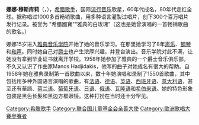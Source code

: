 {{Infobox musical artist  <!-- See Wikipedia:WikiProject Musicians -->
| Name                = Nana Mouskouri
| Img                 = Nana Mouskouri 1966.jpg
| Img_capt            = 娜娜·穆斯库莉於1966年
| Img_size            = 
| Landscape           = 
| Background          = solo_singer
| Birth_name          = Ioanna Mouskouri
| Alias               = 
| Born                = {{Birth date and age|1934|10|13|mf=y}}
| Died                = 
| Origin              = [[希臘|希臘]][[克里特岛|克里特岛]][[哈尼亚|哈尼亚]]
| Instrument          = 
| Genre               = [[爵士樂|爵士樂]]、[[流行音樂|流行音樂]]、[[民間音樂|民間音樂]]、[[希臘民間音樂|希臘民間音樂]]、[[世界音樂|世界音樂]]、[[古典音樂|古典音樂]]
| Occupation          = [[歌手|歌手]]
| Years_active        = 1958年–2008年
| Label               = [[Fontana_Records|Fontana]]、[[Polydor_Records|Polydor]]、[[Mercury_Records|Mercury]]、[[Verve_Records|Verve]]、[[Philips_Records|Philips]]、[[寶麗金|寶麗金]]、[[環球唱片|環球唱片]] (法國)
| Associated_acts     = 
| URL                 = 
| Notable_instruments = 
}}

'''娜娜·穆斯库莉'''（{{lang-el|Nάνα Μούσχουρη}}，{{bd|1934年|10月13日||}}），[[希腊|希腊]][[歌手|歌手]]，国际[[流行音乐|流行音乐]]歌星，60年代成名，80年代走红全球。据称唱过1000多首畅销歌曲，用多种语言灌製过唱片，创下300个百万唱片发行记录。被誉为 "希腊國寶"“雅典的白玫瑰”（这也是她曾演唱的一首畅销歌曲的歌名。）

娜娜15岁进入[[雅典音乐学院|雅典音乐学院]]开始了她的音乐学习。在那里她学习了8年[[声乐|声乐]]、[[钢琴|钢琴]]和[[和声|和声]]。同时她自己对[[爵士|爵士]]也产生浓厚兴趣，并登台演出。音乐学院对此不满，让她没有拿到毕业证书就离开学校。1958年她参加了雅典的一个爵士音乐俱乐部，不久又认识了作曲家Manos Hadjidakis，他写的曲子对她成名有很大的帮助。自1958年她在雅典录制第一首歌曲以来，数十年她演唱和录制了1550首歌曲，其中包括用多种外国语言演唱的歌曲，有[[法语|法语]]、[[德语|德语]]、[[英语|英语]]、[[西班牙语|西班牙语]]、[[意大利语|意大利语]]，甚至还有華語、[[荷兰语|荷兰语]]、[[葡萄牙语|葡萄牙语]]、[[日语|日语]]、[[俄语|俄语]]、[[瓦隆语|瓦隆语]]和[[希伯来语|希伯来语]]。她的特色形象包装是黑色长髮和黑边方框眼镜。这种打扮在当时还十分罕见。

{{Authority control}}
[[Category:希臘歌手|Category:希臘歌手]]
[[Category:联合国儿童基金会亲善大使|Category:联合国儿童基金会亲善大使]]
[[Category:歐洲歌唱大賽參賽者|Category:歐洲歌唱大賽參賽者]]
